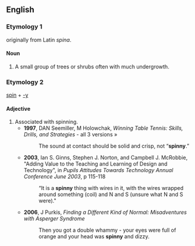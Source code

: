 ==English==
===Etymology 1===
originally from Latin ''spina''.

====Noun====
{{en-noun|spinnies}}

# A small group of trees or shrubs often with much undergrowth.

===Etymology 2===
[[spin]] + [[-y]]

====Adjective====
{{rfc-level|Adjective at L4+ not in L3 POS section}}
{{en-adj|spinni|er|est}}
# Associated with spinning.
#* '''1997''', DAN Seemiller, M Holowchak, ''Winning Table Tennis: Skills, Drills, and Strategies'' - all 3 versions »
#*: The sound at contact should be solid and crisp, not “'''spinny'''.”
#* '''2003''', Ian S. Ginns, Stephen J. Norton, and Campbell J. McRobbie, "Adding Value to the Teaching and Learning of Design and Technology", in ''Pupils Attitudes Towards Technology Annual Conference June 2003'', p 115-118
#*: “It is a '''spinny''' thing with wires in it, with the wires wrapped around something (coil) and N and S (unsure what N and S were)."
#* '''2006''', J Purkis, ''Finding a Different Kind of Normal: Misadventures with Asperger Syndrome''
#*: Then you got a double whammy - your eyes were full of orange and your head was '''spinny''' and dizzy.